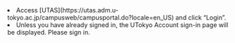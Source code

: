 <li>
  Access [UTAS](https://utas.adm.u-tokyo.ac.jp/campusweb/campusportal.do?locale=en_US) and click “Login”.
</li>
<li>
  Unless you have already signed in, the UTokyo Account sign-in page will be displayed. Please sign in.
</li>
